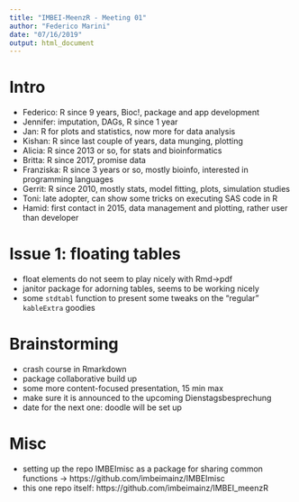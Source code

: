 ```yaml
---
title: "IMBEI-MeenzR - Meeting 01"
author: "Federico Marini"
date: "07/16/2019"
output: html_document
---
```


# Intro

- Federico: R since 9 years, Bioc!, package and app development
- Jennifer: imputation, DAGs, R since 1 year
- Jan: R for plots and statistics, now more for data analysis
- Kishan: R since last couple of years, data munging, plotting
- Alicia: R since 2013 or so, for stats and bioinformatics
- Britta: R since 2017, promise data
- Franziska: R since 3 years or so, mostly bioinfo, interested in programming languages
- Gerrit: R since 2010, mostly stats, model fitting, plots, simulation studies
- Toni: late adopter, can show some tricks on executing SAS code in R
- Hamid: first contact in 2015, data management and plotting, rather user than developer

# Issue 1: floating tables

- float elements do not seem to play nicely with Rmd->pdf
- janitor package for adorning tables, seems to be working nicely
- some `stdtabl` function to present some tweaks on the "regular" `kableExtra` goodies

# Brainstorming

- crash course in Rmarkdown
- package collaborative build up
- some more content-focused presentation, 15 min max
- make sure it is announced to the upcoming Dienstagsbesprechung
- date for the next one: doodle will be set up

# Misc

- setting up the repo IMBEImisc as a package for sharing common functions -> https://github.com/imbeimainz/IMBEImisc
- this one repo itself: https://github.com/imbeimainz/IMBEI_meenzR



